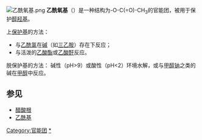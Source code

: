 {{noteTA
|G1=Chemistry
}}
[[File:乙酰氧基.png|right]]
'''乙酰氧基'''（{{lang-en|Acetoxy group}}）是一种结构为-O-C(=O)-CH<sub>3</sub>的官能团，被用于保护[[醇|醇]][[羟基|羟基]]。

上[[保护基|保护基]]的方法：

*与[[乙酰氯|乙酰氯]]在[[碱|碱]]（如[[三乙胺|三乙胺]]）存在下反应；
*与活泼的[[乙酸|乙酸]][[酯|酯]]或[[乙酸酐|乙酸酐]]反应。

脱保护基的方法：
碱性（pH>9）或酸性（pH<2）环境水解，或与[[甲醇钠|甲醇钠]]之类的碱在[[甲醇|甲醇]]中反应。

==参见==
*[[醋酸根|醋酸根]]
*[[乙酰基|乙酰基]]

{{有機化合物小作品}}
{{官能团}}

[[Category:官能团|Category:官能团]]
[[Category:乙酰基化合物|*]]